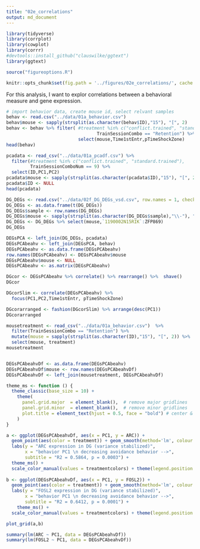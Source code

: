 ```yaml
---
title: "02e_correlations"
output: md_document
---
```


```r
library(tidyverse) 
library(corrplot)
library(cowplot)
library(corrr)
#devtools::install_github("clauswilke/ggtext")
library(ggtext)

source("figureoptions.R")

knitr::opts_chunk$set(fig.path = '../figures/02e_correlations/', cache = F)
```    
For this analysis, I want to explor correlations between a behavioral measure and gene expression.

```r
# import behavior data, create mouse id, select relvant samples
behav <- read.csv("../data/01a_behavior.csv") 
behav$mouse <- sapply(strsplit(as.character(behav$ID),"15"), "[", 2)
behav <- behav %>% filter( #treatment %in% c("conflict.trained", "standard.trained"),
                                  TrainSessionCombo == "Retention") %>% 
                           select(mouse,Time1stEntr,pTimeShockZone) 
head(behav)
```
```r
pcadata <- read_csv("../data/01a_pcadf.csv") %>%
  filter(#treatment %in% c("conflict.trained", "standard.trained"),
         TrainSessionComboNum == 9) %>%
  select(ID,PC1,PC2) 
pcadata$mouse <- sapply(strsplit(as.character(pcadata$ID),"15"), "[", 2)
pcadata$ID <- NULL
head(pcadata)
```

```r
DG_DEGs <- read.csv("../data/02f_DG_DEGs_vsd.csv", row.names = 1, check.names = F)
DG_DEGs <- as.data.frame(t(DG_DEGs))
DG_DEGs$sample <- row.names(DG_DEGs)
DG_DEGs$mouse <- sapply(strsplit(as.character(DG_DEGs$sample),"\\-"), "[", 1)
DG_DEGs <- DG_DEGs %>% select(mouse,`1190002N15RIK`:ZFP869)
DG_DEGs
```

```r
DEGsPCA <- left_join(DG_DEGs, pcadata)
DEGsPCAbeahv <- left_join(DEGsPCA, behav)
DEGsPCAbeahv <- as.data.frame(DEGsPCAbeahv)
row.names(DEGsPCAbeahv) <- DEGsPCAbeahv$mouse
DEGsPCAbeahv$mouse <- NULL
DEGsPCAbeahv <- as.matrix(DEGsPCAbeahv)
```

```r
DGcor <- DEGsPCAbeahv %>% correlate() %>% rearrange() %>%  shave()
DGcor

DGcorSlim <- correlate(DEGsPCAbeahv) %>%  
  focus(PC1,PC2,Time1stEntr, pTimeShockZone)  

DGcorarranged <- fashion(DGcorSlim) %>% arrange(desc(PC1))
DGcorarranged
```

```r
mousetreatment <- read_csv("../data/01a_behavior.csv")  %>%
  filter(TrainSessionCombo == "Retention") %>%
  mutate(mouse = sapply(strsplit(as.character(ID),"15"), "[", 2)) %>%
  select(mouse, treatment)
mousetreatment


DEGsPCAbeahvDf <- as.data.frame(DEGsPCAbeahv)
DEGsPCAbeahvDf$mouse <- row.names(DEGsPCAbeahvDf)
DEGsPCAbeahvDf <- left_join(mousetreatment, DEGsPCAbeahvDf)

theme_ms <- function () { 
  theme_classic(base_size = 10) +
    theme(
      panel.grid.major  = element_blank(),  # remove major gridlines
      panel.grid.minor  = element_blank(),  # remove minor gridlines
      plot.title = element_text(hjust = 0.5, face = "bold") # center & bold 
    )
}

a <- ggplot(DEGsPCAbeahvDf, aes(x = PC1, y = ARC)) +
  geom_point(aes(color = treatment)) + geom_smooth(method='lm', colour = "darkgrey")  +
  labs(y = "ARC expression in DG (variance stabilized)", 
       x = "behavior PC1 \n decreasing avoidance behavior -->",
       subtitle = "R2 = 0.5864, p = 0.0003") +
  theme_ms() +
  scale_color_manual(values = treatmentcolors) + theme(legend.position = "none")
  
b <- ggplot(DEGsPCAbeahvDf, aes(x = PC1, y = FOSL2)) +
  geom_point(aes(color = treatment)) + geom_smooth(method='lm', colour = "darkgrey") +
  labs(y = "FOSL2 expression in DG (variance stabilized)", 
       x = "behavior PC1 \n decreasing avoidance behavior -->",
       subtitle = "R2 = 0.6412, p = 0.0001") +
    theme_ms() +
  scale_color_manual(values = treatmentcolors) + theme(legend.position = "none")

plot_grid(a,b)

summary(lm(ARC ~ PC1, data = DEGsPCAbeahvDf))
summary(lm(FOSL2 ~ PC1, data = DEGsPCAbeahvDf))

```
